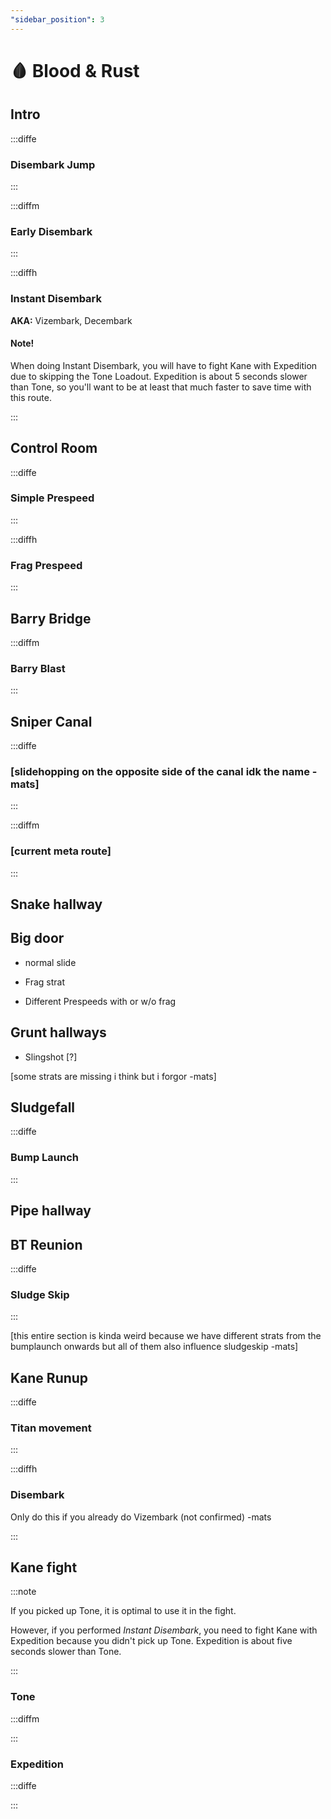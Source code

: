 ```yaml
---
"sidebar_position": 3
---
```



# 🩸 Blood & Rust

## Intro

:::diffe

### Disembark Jump

<YouTube youTubeId="awwGNJEkU_o"/>

:::

:::diffm

### Early Disembark

:::

:::diffh

### Instant Disembark
**AKA:** Vizembark, Decembark
<YouTube youTubeId="ycgXzdBuP1o" />

#### Note!

When doing Instant Disembark, you will have to fight Kane with Expedition due to skipping the Tone Loadout. Expedition is about 5 seconds slower than Tone, so you'll want to be at least that much faster to save time with this route.

:::





## Control Room

:::diffe

### Simple Prespeed

:::

:::diffh

### Frag Prespeed

:::

## Barry Bridge

:::diffm

### Barry Blast

:::

## Sniper Canal

:::diffe

### [slidehopping on the opposite side of the canal idk the name -mats]

:::

:::diffm

### [current meta route]

:::

## Snake hallway

## Big door

- normal slide

- Frag strat

- Different Prespeeds with or w/o frag

## Grunt hallways

- Slingshot [?]

[some strats are missing i think but i forgor -mats]

## Sludgefall

:::diffe

### Bump Launch

:::

## Pipe hallway

## BT Reunion

:::diffe

### Sludge Skip

:::

[this entire section is kinda weird because we have different strats from the bumplaunch onwards but all of them also influence sludgeskip -mats]

## Kane Runup

:::diffe

### Titan movement

:::

:::diffh

### Disembark


Only do this if you already do Vizembark (not confirmed) -mats

:::


## Kane fight

:::note

If you picked up Tone, it is optimal to use it in the fight. 

However, if you performed *Instant Disembark*, you need to fight Kane with Expedition because you didn't pick up Tone. Expedition is about five seconds slower than Tone.

:::

### Tone

:::diffm



:::

### Expedition

:::diffe



:::
